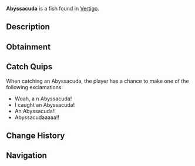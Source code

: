 {{FishInfobox
|image          = Abyssacuda.png
|rarity         = Rare
|sea            = First Sea
|location       = [[Vertigo]]
|sublocation    = 
|sources        = Carbon Crate, Fishing Rod
|radar_location = 
|xp             = 90
|weather        = 
|time           = 
|season         = Spring, Summer
|bait           = Minnow
|base_weight    = 11
|base_value     = 400
|weight_range   = 5.5
|base_chance    = 20
|base_resil     = 10
}}
'''Abyssacuda''' is a {{Rarity|Rare}} fish found in [[Vertigo]].

== Description ==
{{Description|Abyssacudas are large predatory fish, known for their fearsome appearance and ferocious behaviour. They are adept swimmers, and are a top predator for the Twilight Eel. Abyssacudas are related to the Barracuda, however their cause for being primarily innate to Vertigo is unknown.|Bestiary Entry}}

== Obtainment ==
{{Description|Found in Vertigos calm waters.|Bestiary Hint}}
{{Fish Availability|
Vertigo/Vertigos Dip
|top_rods      = 
Krampus's Rod\162871.28\227072.83;
Magma Rod\158695.09\221250.45;
Leviathan's Fang Rod\148159.94\169824.8;
Plastic Rod\136275.56\189993.46;
Training Rod\119213.41\242541.53;
Buddy Bond Rod\101233.28\189657.9;
Fast Rod\102811.88\238866.35;
Fischer's Rod\89960.39\209008.05;
Flimsy Rod\82930.16\206216.74;
Adventurer's Rod\87835.34\204070.86;
Free Spirit Rod\118001.67\148511.5;
Trident Rod\115403.8\145241.94;
Ethereal Prism Rod\105704.62\100793.06;
No-Life Rod\100671.54\116512.02;
Seraphic Rod\100604.72\101040.54;
Rod Of The Forgotten Fang\93609.22\96884.87;
Challenger's Rod\89754.89\97150.45;
Rod Of The Depths\83219.53\92081.75;
Rod Of The Exalted One\83193.84\94596.22;
Zeus Rod\80557.35\88373.34;
Verdant Shear Rod\78559.29\87115.67;
Blazebringer Rod\76608.38\84893.82;
Depthseeker Rod\72627.23\81504.17;
Avalanche Rod\65112.01\72927.22;
Volcanic Rod\62758.94\75716.11;
Steady Rod\26049.15\27605.73
|recommended   = Training Rod
}}

== Catch Quips ==
When catching an Abyssacuda, the player has a chance to make one of the following exclamations:
* Woah, a n Abyssacuda!
* I caught an Abyssacuda!
* An Abyssacuda!!
* Abyssacudaaaaa!!

== Change History ==
{{Change History|{{subst:Current Version}}}}

== Navigation ==
{{Fish Navbox|Vertigo}}